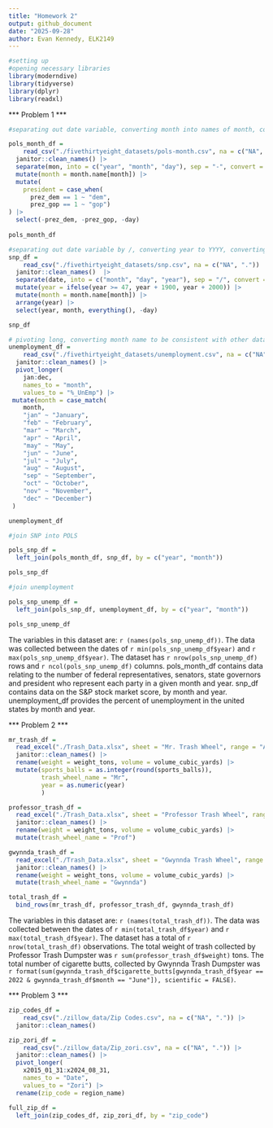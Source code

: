 ```yaml
---
title: "Homework 2"
output: github_document
date: "2025-09-28"
author: Evan Kennedy, ELK2149
---
```


```r

#setting up
#opening necessary libraries
library(moderndive)
library(tidyverse)
library(dplyr)
library(readxl)

```

*** Problem 1 ***

```r
#separating out date variable, converting month into names of month, converting prez_dem and prez_gop into a single variable, and removing them along with day.

pols_month_df = 
    read_csv("./fivethirtyeight_datasets/pols-month.csv", na = c("NA", ".")) |>
  janitor::clean_names() |> 
  separate(mon, into = c("year", "month", "day"), sep = "-", convert = TRUE) |> 
  mutate(month = month.name[month]) |> 
  mutate(
    president = case_when(
      prez_dem == 1 ~ "dem",
      prez_gop == 1 ~ "gop")
) |> 
  select(-prez_dem, -prez_gop, -day)
  
pols_month_df
```

```r

#separating out date variable by /, converting year to YYYY, converting month to character format, arranging buy year, month, removing day to mirror above data frame.
snp_df = 
    read_csv("./fivethirtyeight_datasets/snp.csv", na = c("NA", ".")) |>
  janitor::clean_names()  |> 
  separate(date, into = c("month", "day", "year"), sep = "/", convert = TRUE) |> 
  mutate(year = ifelse(year >= 47, year + 1900, year + 2000)) |> 
  mutate(month = month.name[month]) |>
  arrange(year) |> 
  select(year, month, everything(), -day)

snp_df
```

```r

# pivoting long, converting month name to be consistent with other data sets.
unemployment_df = 
    read_csv("./fivethirtyeight_datasets/unemployment.csv", na = c("NA", ".")) |>
  janitor::clean_names() |> 
  pivot_longer(
    jan:dec,
    names_to = "month", 
    values_to = "%_UnEmp") |> 
 mutate(month = case_match(
    month,
    "jan" ~ "January",
    "feb" ~ "February",
    "mar" ~ "March",
    "apr" ~ "April",
    "may" ~ "May",
    "jun" ~ "June",
    "jul" ~ "July",
    "aug" ~ "August",
    "sep" ~ "September",
    "oct" ~ "October",
    "nov" ~ "November",
    "dec" ~ "December")
 )

unemployment_df
```

```r
#join SNP into POLS

pols_snp_df = 
  left_join(pols_month_df, snp_df, by = c("year", "month"))

pols_snp_df

#join unemployment

pols_snp_unemp_df = 
  left_join(pols_snp_df, unemployment_df, by = c("year", "month"))

pols_snp_unemp_df

```

The variables in this dataset are: `r (names(pols_snp_unemp_df))`. The data was collected between the dates of `r min(pols_snp_unemp_df$year)` and `r max(pols_snp_unemp_df$year)`. The dataset has `r nrow(pols_snp_unemp_df)` rows and `r ncol(pols_snp_unemp_df)` columns. pols_month_df contains data relating to the number of federal representatives, senators, state governors and president who represent each party in a given month and year. snp_df contains data on the S&P stock market score, by month and year. unemployment_df provides the percent of unemployment in the united states by month and year. 


*** Problem 2 ***

```r
mr_trash_df = 
  read_excel("./Trash_Data.xlsx", sheet = "Mr. Trash Wheel", range = "A2:N653", na = c("NA", ".")) |>
  janitor::clean_names() |> 
  rename(weight = weight_tons, volume = volume_cubic_yards) |> 
  mutate(sports_balls = as.integer(round(sports_balls)),
         trash_wheel_name = "Mr",
         year = as.numeric(year)
         )

```

```r
professor_trash_df = 
  read_excel("./Trash_Data.xlsx", sheet = "Professor Trash Wheel", range = "A2:M120", na = c("NA", ".")) |>
  janitor::clean_names() |> 
  rename(weight = weight_tons, volume = volume_cubic_yards) |> 
  mutate(trash_wheel_name = "Prof")

```

```r
gwynnda_trash_df = 
  read_excel("./Trash_Data.xlsx", sheet = "Gwynnda Trash Wheel", range = "A2:L265", na = c("NA", ".")) |>
  janitor::clean_names() |> 
  rename(weight = weight_tons, volume = volume_cubic_yards) |> 
  mutate(trash_wheel_name = "Gwynnda")

```


```r
total_trash_df = 
  bind_rows(mr_trash_df, professor_trash_df, gwynnda_trash_df)
```

The variables in this dataset are: `r (names(total_trash_df))`. The data was collected between the dates of `r min(total_trash_df$year)` and `r max(total_trash_df$year)`. The dataset has a total of `r nrow(total_trash_df)` observations. The total weight of trash collected by Professor Trash Dumpster was  `r sum(professor_trash_df$weight)` tons. The total number of cigarette butts, collected by Gwynnda Trash Dumpster was `r format(sum(gwynnda_trash_df$cigarette_butts[gwynnda_trash_df$year == 2022 & gwynnda_trash_df$month == "June"]), scientific = FALSE)`.


*** Problem 3 ***

```r
zip_codes_df = 
    read_csv("./zillow_data/Zip Codes.csv", na = c("NA", ".")) |>
  janitor::clean_names()
```

```r
zip_zori_df = 
    read_csv("./zillow_data/Zip_zori.csv", na = c("NA", ".")) |>
  janitor::clean_names() |> 
  pivot_longer(
    x2015_01_31:x2024_08_31,
    names_to = "Date", 
    values_to = "Zori") |> 
  rename(zip_code = region_name)
```

```r
full_zip_df = 
  left_join(zip_codes_df, zip_zori_df, by = "zip_code")
```

